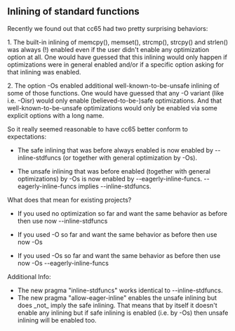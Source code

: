 == Inlining of standard functions ==

Recently we found out that cc65 had two pretty surprising behaviors:

1. The built-in inlining of memcpy(), memset(), strcmp(), strcpy() and strlen() was always (!) enabled even if the user didn't enable any optimization option at all. One would have guessed that this inlining would only happen if optimizations were in general enabled and/or if a specific option asking for that inlining was enabled.

2. The option -Os enabled additional well-known-to-be-unsafe inlining of some of those functions. One would have guessed that any -O variant (like i.e. -Oisr) would only enable (believed-to-be-)safe optimizations. And that well-known-to-be-unsafe optimizations would only be enabled via some explicit options with a long name.

So it really seemed reasonable to have cc65 better conform to expectations:

* The safe inlining that was before always enabled is now enabled by --inline-stdfuncs (or together with general optimization by -Os).

* The unsafe inlining that was before enabled (together with general optimizations) by -Os is now enabled by --eagerly-inline-funcs. --eagerly-inline-funcs implies --inline-stdfuncs.

What does that mean for existing projects?

* If you used no optimization so far and want the same behavior as before then use now --inline-stdfuncs

* If you used -O so far and want the same behavior as before then use now -Os

* If you used -Os so far and want the same behavior as before then use now -Os --eagerly-inline-funcs

Additional Info:

* The new pragma "inline-stdfuncs" works identical to --inline-stdfuncs.
* The new pragma "allow-eager-inline" enables the unsafe inlining but does _not_ imply the safe inlining. That means that by itself it doesn't enable any inlining but if safe inlining is enabled (i.e. by -Os) then unsafe inlining will be enabled too.